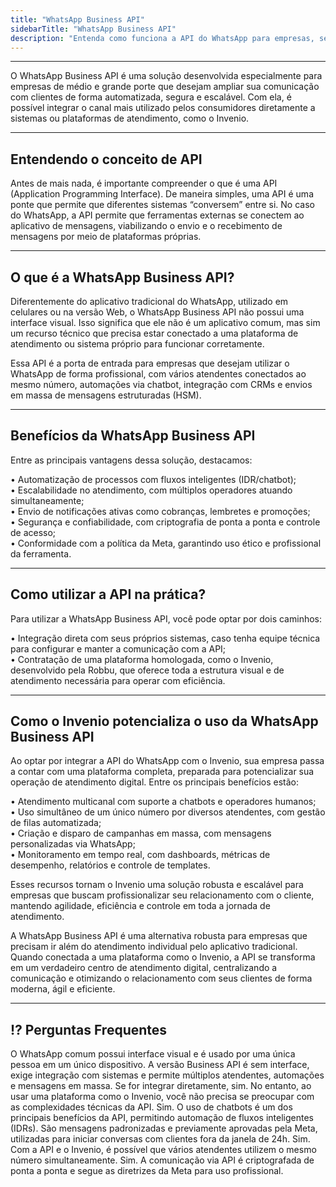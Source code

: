 ```yaml
---
title: "WhatsApp Business API"
sidebarTitle: "WhatsApp Business API"
description: "Entenda como funciona a API do WhatsApp para empresas, seus benefícios e como utilizá-la em conjunto com o Invenio."
---
```

---


O WhatsApp Business API é uma solução desenvolvida especialmente para empresas de médio e grande porte que desejam ampliar sua comunicação com clientes de forma automatizada, segura e escalável. Com ela, é possível integrar o canal mais utilizado pelos consumidores diretamente a sistemas ou plataformas de atendimento, como o Invenio. 

---

## Entendendo o conceito de API

Antes de mais nada, é importante compreender o que é uma API (Application Programming Interface). De maneira simples, uma API é uma ponte que permite que diferentes sistemas “conversem” entre si. No caso do WhatsApp, a API permite que ferramentas externas se conectem ao aplicativo de mensagens, viabilizando o envio e o recebimento de mensagens por meio de plataformas próprias.

---

## O que é a WhatsApp Business API?

Diferentemente do aplicativo tradicional do WhatsApp, utilizado em celulares ou na versão Web, o WhatsApp Business API não possui uma interface visual. Isso significa que ele não é um aplicativo comum, mas sim um recurso técnico que precisa estar conectado a uma plataforma de atendimento ou sistema próprio para funcionar corretamente.

Essa API é a porta de entrada para empresas que desejam utilizar o WhatsApp de forma profissional, com vários atendentes conectados ao mesmo número, automações via chatbot, integração com CRMs e envios em massa de mensagens estruturadas (HSM).

---

## Benefícios da WhatsApp Business API

Entre as principais vantagens dessa solução, destacamos:

• Automatização de processos com fluxos inteligentes (IDR/chatbot);  
• Escalabilidade no atendimento, com múltiplos operadores atuando simultaneamente;  
• Envio de notificações ativas como cobranças, lembretes e promoções;  
• Segurança e confiabilidade, com criptografia de ponta a ponta e controle de acesso;  
• Conformidade com a política da Meta, garantindo uso ético e profissional da ferramenta.

---

## Como utilizar a API na prática?

Para utilizar a WhatsApp Business API, você pode optar por dois caminhos:

• Integração direta com seus próprios sistemas, caso tenha equipe técnica para configurar e manter a comunicação com a API;  
• Contratação de uma plataforma homologada, como o Invenio, desenvolvido pela Robbu, que oferece toda a estrutura visual e de atendimento necessária para operar com eficiência.

---

## Como o Invenio potencializa o uso da WhatsApp Business API

Ao optar por integrar a API do WhatsApp com o Invenio, sua empresa passa a contar com uma plataforma completa, preparada para potencializar sua operação de atendimento digital. Entre os principais benefícios estão:

• Atendimento multicanal com suporte a chatbots e operadores humanos;  
• Uso simultâneo de um único número por diversos atendentes, com gestão de filas automatizada;  
• Criação e disparo de campanhas em massa, com mensagens personalizadas via WhatsApp;  
• Monitoramento em tempo real, com dashboards, métricas de desempenho, relatórios e controle de templates.

Esses recursos tornam o Invenio uma solução robusta e escalável para empresas que buscam profissionalizar seu relacionamento com o cliente, mantendo agilidade, eficiência e controle em toda a jornada de atendimento.

A WhatsApp Business API é uma alternativa robusta para empresas que precisam ir além do atendimento individual pelo aplicativo tradicional. Quando conectada a uma plataforma como o Invenio, a API se transforma em um verdadeiro centro de atendimento digital, centralizando a comunicação e otimizando o relacionamento com seus clientes de forma moderna, ágil e eficiente.

---

## ⁉️ Perguntas Frequentes

<AccordionGroup>
  <Accordion title="Qual a diferença entre o WhatsApp comum e a versão Business API?">
    O WhatsApp comum possui interface visual e é usado por uma única pessoa em um único dispositivo. A versão Business API é sem interface, exige integração com sistemas e permite múltiplos atendentes, automações e mensagens em massa.
  </Accordion>
  <Accordion title="Preciso de conhecimento técnico para usar a API?">
    Se for integrar diretamente, sim. No entanto, ao usar uma plataforma como o Invenio, você não precisa se preocupar com as complexidades técnicas da API.
  </Accordion>
  <Accordion title="É possível usar chatbot com a WhatsApp Business API?">
    Sim. O uso de chatbots é um dos principais benefícios da API, permitindo automação de fluxos inteligentes (IDRs).
  </Accordion>
  <Accordion title="O que são mensagens estruturadas (HSM)?">
    São mensagens padronizadas e previamente aprovadas pela Meta, utilizadas para iniciar conversas com clientes fora da janela de 24h.
  </Accordion>
  <Accordion title="Minha empresa pode usar um único número com vários operadores?">
    Sim. Com a API e o Invenio, é possível que vários atendentes utilizem o mesmo número simultaneamente.
  </Accordion>
  <Accordion title="O uso da API é seguro e regulamentado?">
    Sim. A comunicação via API é criptografada de ponta a ponta e segue as diretrizes da Meta para uso profissional.
  </Accordion>
</AccordionGroup>

